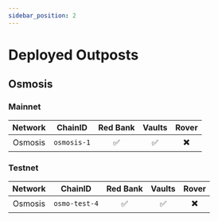 ```yaml
---
sidebar_position: 2
---
```


# Deployed Outposts

## Osmosis

### Mainnet

| Network  | ChainID  | Red Bank  | Vaults  | Rover  |
|:----:|:----:|:----:|:----:| :----:|
| Osmosis  | `osmosis-1`  |  ✅ |  ✅ |   ✖️ |

### Testnet

| Network  | ChainID  | Red Bank  | Vaults  | Rover  |
|:----:|:----:|:----:|:----:| :----:|
| Osmosis  | `osmo-test-4`  |  ✅ |  ✅ |   ✖️ |
